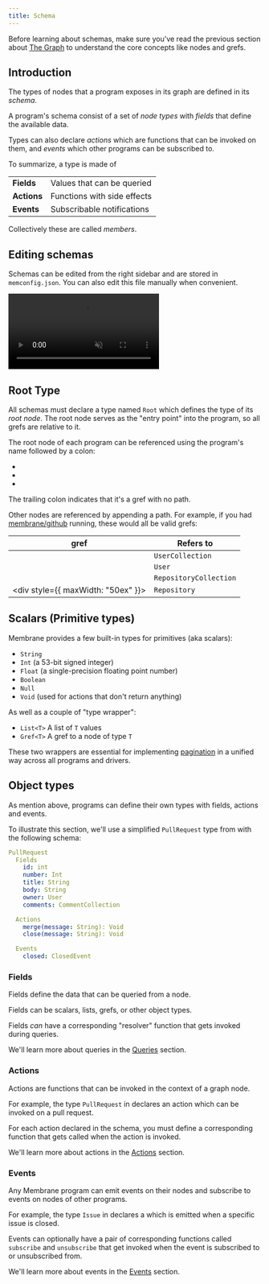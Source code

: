 ```yaml
---
title: Schema
---
```



Before learning about schemas, make sure you've read the previous section about [The Graph](/concepts/the-graph) to
understand the core concepts like nodes and grefs.

## Introduction

The types of nodes that a program exposes in its graph are defined in its _schema_.

A program's schema consist of a set of _node types_ with _fields_ that define the available data.

Types can also declare _actions_ which are functions that can be invoked on them, and _events_ which other programs can
be subscribed to.

To summarize, a type is made of

|             |                             |
| ----------- | --------------------------- |
| **Fields**  | Values that can be queried  |
| **Actions** | Functions with side effects |
| **Events**  | Subscribable notifications  |

Collectively these are called _members_.

## Editing schemas

Schemas can be edited from the right sidebar and are stored in `memconfig.json`. You can also edit this file manually
when convenient.

<video src="/cloud-assets/schema.mp4" muted autoplay controls></video>

## Root Type

All schemas must declare a type named `Root` which defines the type of its _root
node_. The root node serves as the "entry point" into the program, so all grefs are relative to it.

The root node of each program can be referenced using the program's name followed by a colon:

- <Gref value="google-calendar:" />
- <Gref value="github:" />
- <Gref value="slack:" />

The trailing colon indicates that it's a gref with no path.

Other nodes are referenced by appending a path. For example, if you had [membrane/github](https://membrane.io/share/membrane/github) running, these would all be valid grefs:

| gref                                                                                                              | Refers to              |
| ----------------------------------------------------------------------------------------------------------------- | ---------------------- |
| <Gref value="github:users" />                                                                                     | `UserCollection`       |
| <Gref value="github:users.one(name:'membrane-io')" />                                                             | `User`                 |
| <Gref value="github:users.one(name:'lodash').repos" />                                                            | `RepositoryCollection` |
| <div style={{ maxWidth: "50ex" }}><Gref value="github:users.one(name:'lodash').repos.one(name:'lodash')" /></div> | `Repository`           |

## Scalars (Primitive types)

Membrane provides a few built-in types for primitives (aka scalars):

- `String`
- `Int` (a 53-bit signed integer)
- `Float` (a single-precision floating point number)
- `Boolean`
- `Null`
- `Void` (used for actions that don't return anything)

As well as a couple of "type wrapper":

- `List<T>` A list of `T` values
- `Gref<T>` A gref to a node of type `T`

These two wrappers are essential for implementing [pagination](/features/pagination) in a unified way across all
programs and drivers.

## Object types

As mention above, programs can define their own types with fields, actions and events.

To illustrate this section, we'll use a simplified `PullRequest` type from <Package name="github" /> with the following schema:

```yaml
PullRequest
  Fields
    id: int
    number: Int
    title: String
    body: String
    owner: User
    comments: CommentCollection

  Actions
    merge(message: String): Void
    close(message: String): Void

  Events
    closed: ClosedEvent
```

### Fields

Fields define the data that can be queried from a node.

Fields can be scalars, lists, grefs, or other object types.

Fields _can_ have a corresponding "resolver" function that gets invoked during queries.

We'll learn more about queries in the [Queries](/concepts/queries) section.

### Actions

Actions are functions that can be invoked in the context of a graph node.

For example, the type `PullRequest` in <Package name="github"/> declares an <Action name="merge"/> action which can be invoked on a pull request.

For each action declared in the schema, you must define a corresponding function that gets called when the action is invoked.

We'll learn more about actions in the [Actions](/concepts/actions) section.

### Events

Any Membrane program can emit events on their nodes and subscribe to events on nodes of other programs.

For example, the type `Issue` in <Package name="github"/> declares a <Event name="closed"/> which is emitted when a
specific issue is closed.

Events can optionally have a pair of corresponding functions called `subscribe` and `unsubscribe` that get invoked when the event is subscribed to or unsubscribed from.

We'll learn more about events in the [Events](/concepts/events) section.
